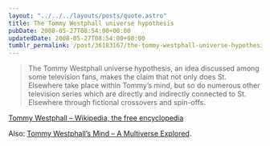 ```yaml
---
layout: "../../../layouts/posts/quote.astro"
title: The Tommy Westphall universe hypothesis
pubDate: 2008-05-27T08:54:00+00:00
updatedDate: 2008-05-27T08:54:00+00:00
tumblr_permalink: /post/36183167/the-tommy-westphall-universe-hypothesis-an-idea
---
```


> The Tommy Westphall universe hypothesis, an idea discussed among some television fans, makes the claim that not only does St. Elsewhere take place within Tommy&rsquo;s mind, but so do numerous other television series which are directly and indirectly connected to St. Elsewhere through fictional crossovers and spin-offs.

<a href="http://en.wikipedia.org/wiki/Tommy_Westphall">
  Tommy Westphall &#8211; Wikipedia, the free encyclopedia
</a>

Also: <a href="http://home.vicnet.net.au/~kwgow/crossovers.html">Tommy Westphall&rsquo;s Mind &#8211; A Multiverse Explored</a>.
